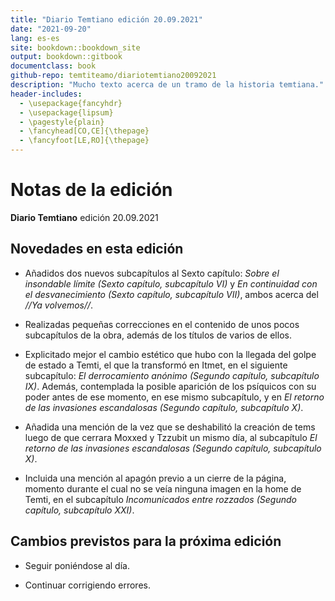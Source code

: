 ```yaml
--- 
title: "Diario Temtiano edición 20.09.2021"
date: "2021-09-20"
lang: es-es
site: bookdown::bookdown_site
output: bookdown::gitbook
documentclass: book
github-repo: temtiteamo/diariotemtiano20092021
description: "Mucho texto acerca de un tramo de la historia temtiana."
header-includes:
  - \usepackage{fancyhdr}
  - \usepackage{lipsum}
  - \pagestyle{plain}
  - \fancyhead[CO,CE]{\thepage}
  - \fancyfoot[LE,RO]{\thepage}
---
```



# Notas de la edición {-}

**Diario Temtiano** edición 20.09.2021

## Novedades en esta edición {-}

- Añadidos dos nuevos subcapítulos al Sexto capítulo: *Sobre el insondable límite (Sexto capítulo, subcapítulo VI)* y *En continuidad con el desvanecimiento (Sexto capítulo, subcapítulo VII)*, ambos acerca del *//Ya volvemos//*.

- Realizadas pequeñas correcciones en el contenido de unos pocos subcapítulos de la obra, además de los títulos de varios de ellos.

- Explicitado mejor el cambio estético que hubo con la llegada del golpe de estado a Temti, el que la transformó en Itmet, en el siguiente subcapítulo: *El derrocamiento anónimo (Segundo capítulo, subcapítulo IX)*. Además, contemplada la posible aparición de los psíquicos con su poder antes de ese momento, en ese mismo subcapítulo, y en *El retorno de las invasiones escandalosas (Segundo capítulo, subcapítulo X)*.

- Añadida una mención de la vez que se deshabilitó la creación de tems luego de que cerrara Moxxed y Tzzubit un mismo día, al subcapítulo *El retorno de las invasiones escandalosas (Segundo capítulo, subcapítulo X)*.

- Incluida una mención al apagón previo a un cierre de la página, momento durante el cual no se veía ninguna imagen en la home de Temti, en el subcapítulo *Incomunicados entre rozzados (Segundo capítulo, subcapítulo XXI)*.



## Cambios previstos para la próxima edición {-}

- Seguir poniéndose al día.

- Continuar corrigiendo errores.
